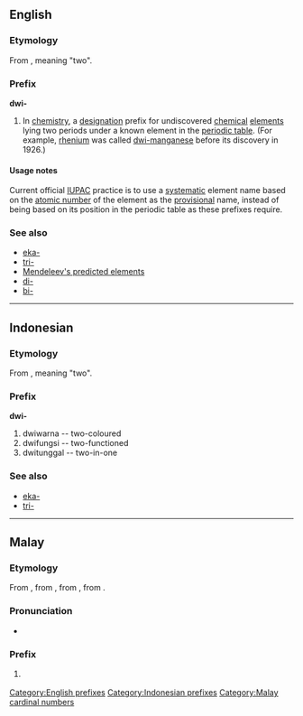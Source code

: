 ==English==

===Etymology===
From {{etyl|sa}}, meaning "two".

===Prefix===
'''dwi-'''

# {{chemistry|dated}} In [[chemistry]], a [[designation]] prefix for undiscovered [[chemical]] [[element]]s lying two periods under a known element in the [[periodic table]]. (For example, [[rhenium]] was called [[dwi-manganese]] before its discovery in 1926.)

====Usage notes====
Current official [[IUPAC]] practice is to use a [[systematic]] element name based on the [[atomic number]] of the element as the [[provisional]] name, instead of being based on its position in the periodic table as these prefixes require.

===See also===
* [[eka-]]
* [[tri-]]
* [[w:Mendeleev's predicted elements|Mendeleev's predicted elements]]
* [[di-]]
* [[bi-]]

[[Category:English prefixes]]

----

==Indonesian==

===Etymology===
From {{etyl|sa|id}}, meaning "two".

===Prefix===
'''dwi-'''

# dwiwarna -- two-coloured
# dwifungsi -- two-functioned
# dwitunggal -- two-in-one

===See also===
* [[eka-]]
* [[tri-]]

[[Category:Indonesian prefixes]]

----

==Malay==

===Etymology===
From {{term|dwi|lang=ms}}, from {{etyl|sa|ms}} {{term|द्वि|tr=dvi|lang=sa}}, from {{term|द्व|tr=dvá|lang=sa}}, from {{proto|Indo-European|dwó|lang=ms}}.

===Pronunciation===
* {{IPA|/dui/|/dwi/|lang=ms}}

===Prefix===
{{head|ms|prefix}}

# {{l|en|di-}} {{qualifier|two, twice double}}

[[Category:Malay cardinal numbers]]